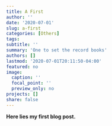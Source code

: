 ```yaml
---
title: A First
author: ''
date: '2020-07-01'
slug: a-first
categories: [Others]
tags:
subtitle: ''
summary: 'One to set the record books'
authors: []
lastmod: '2020-07-01T20:11:50-04:00'
featured: no
image:
  caption: ''
  focal_point: ''
  preview_only: no
projects: []
share: false
---
```


**Here lies my first blog post.**